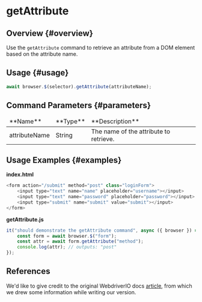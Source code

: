 # getAttribute

## Overview {#overview}

Use the `getAttribute` command to retrieve an attribute from a DOM element based on the attribute name.

## Usage {#usage}

```javascript
await browser.$(selector).getAttribute(attributeName);
```

## Command Parameters {#parameters}

<table>
<thead>
<tr><td>**Name**</td><td>**Type**</td><td>**Description**</td></tr>
</thead>
<tbody>
<tr><td>attributeName</td><td>String</td><td>The name of the attribute to retrieve.</td></tr>

</tbody>
</table>

## Usage Examples {#examples}

**index.html**

```javascript
<form action="/submit" method="post" class="loginForm">
    <input type="text" name="name" placeholder="username"></input>
    <input type="text" name="password" placeholder="password"></input>
    <input type="submit" name="submit" value="submit"></input>
</form>
```

**getAttribute.js**

```javascript
it("should demonstrate the getAttribute command", async ({ browser }) => {
    const form = await browser.$("form");
    const attr = await form.getAttribute("method");
    console.log(attr); // outputs: "post"
});
```

## References

We'd like to give credit to the original WebdriverIO docs [article](https://webdriver.io/docs/api/element/getAttribute), from which we drew some information while writing our version.
